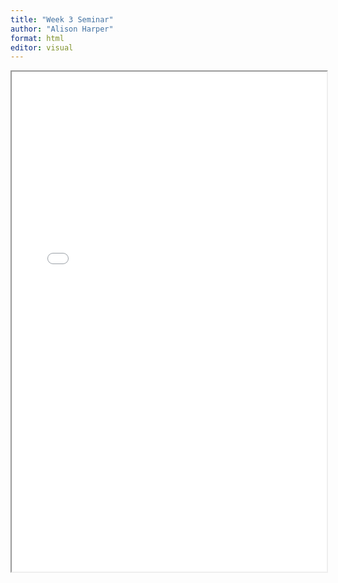 ```yaml
---
title: "Week 3 Seminar"
author: "Alison Harper"
format: html
editor: visual
---
```


::: {.callout-tip title="Seminar 2 materials for 2024_2025: Data Cleaning" collapse="true"}
<iframe width="100%" height="800" src="week_03_data_visualization.html">

</iframe>
:::

